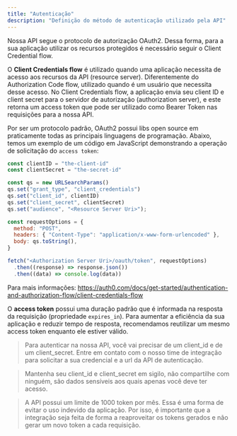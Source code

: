 ```yaml
---
title: "Autenticação"
description: "Definição do método de autenticação utilizado pela API"
---
```


Nossa API segue o protocolo de autorização OAuth2. Dessa forma, para a sua aplicação utilizar os recursos protegidos é necessário seguir o Client Credential flow.

O **Client Credentials flow** é utilizado quando uma aplicação necessita de acesso aos recursos da API (resource server). Diferentemente do Authorization Code flow, utilizado quando é um usuário que necessita desse acesso. No Client Credentials flow, a aplicação envia seu client ID e client secret para o servidor de autorização (authorization server), e este retorna um access token que pode ser utilizado como Bearer Token nas requisições para a nossa API.

Por ser um protocolo padrão, OAuth2 possui libs open source em praticamente todas as principais linguagens de programação. Abaixo, temos um exemplo de um código em JavaScript demonstrando a operação de solicitação do `access token`:
```js
const clientID = "the-client-id"
const clientSecret = "the-secret-id"

const qs = new URLSearchParams()
qs.set("grant_type", "client_credentials")
qs.set("client_id", clientID)
qs.set("client_secret", clientSecret)
qs.set("audience", "<Resource Server Uri>");

const requestOptions = {
  method: "POST",
  headers: { "Content-Type": "application/x-www-form-urlencoded" },
  body: qs.toString(),
}

fetch("<Authorization Server Uri>/oauth/token", requestOptions)
  .then((response) => response.json())
  .then((data) => console.log(data))
```
Para mais informações: https://auth0.com/docs/get-started/authentication-and-authorization-flow/client-credentials-flow

O **access token** possui uma duração padrão que é informada na resposta da requisição (propriedade `expires_in`). Para aumentar a eficiência da sua aplicação e reduzir tempo de resposta, recomendamos reutilizar um mesmo access token enquanto ele estiver válido.

> Para autenticar na nossa API, você vai precisar de um client_id e de um client_secret. Entre em contato com o nosso time de integração para solicitar a sua credencial e a url da API de autenticação.

> Mantenha seu client_id e client_secret em sigilo, não compartilhe com ninguém, são dados sensíveis aos quais apenas você deve ter acesso.

> A API possui um limite de 1000 token por mês. Essa é uma forma de evitar o uso indevido da aplicação. Por isso, é importante que a integração seja feita de forma a reaproveitar os tokens gerados e não gerar um novo token a cada requisição.